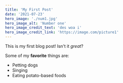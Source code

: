 ```yaml
---
title: 'My First Post'
date: '2021-07-23'
hero_image: './num1.jpg'
hero_image_alt: 'Number one'
hero_image_credit_text: 'des woa i'
hero_image_credit_link: 'https://image.com/picture1'
---
```


This is my first blog post! Isn't it _great_?

Some of my **favorite** things are:

- Petting dogs
- Singing
- Eating potato-based foods
